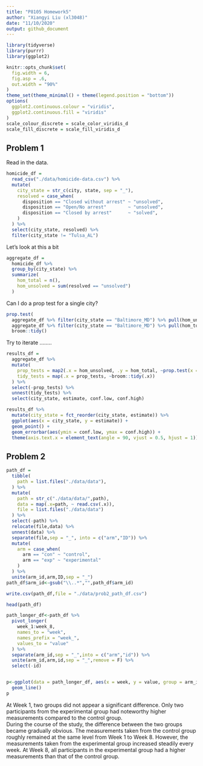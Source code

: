```yaml
---
title: "P8105 Homework5"
author: "Xiangyi Liu (xl3048)"
date: "11/10/2020"
output: github_document
---
```


```r
library(tidyverse)
library(purrr)
library(ggplot2)

knitr::opts_chunk$set(
  fig.width = 6,
  fig.asp = .6,
  out.width = "90%"
)
theme_set(theme_minimal() + theme(legend.position = "bottom"))
options(
  ggplot2.continuous.colour = "viridis",
  ggplot2.continuous.fill = "viridis"
)
scale_colour_discrete = scale_color_viridis_d
scale_fill_discrete = scale_fill_viridis_d
```

## Problem 1

Read in the data.

```r
homicide_df = 
  read_csv("./data/homicide-data.csv") %>% 
  mutate(
    city_state = str_c(city, state, sep = "_"),
    resolved = case_when(
      disposition == "Closed without arrest" ~ "unsolved",
      disposition == "Open/No arrest"        ~ "unsolved",
      disposition == "Closed by arrest"      ~ "solved",
    )
  ) %>% 
  select(city_state, resolved) %>% 
  filter(city_state != "Tulsa_AL")
```


Let's look at this a bit

```r
aggregate_df = 
  homicide_df %>% 
  group_by(city_state) %>% 
  summarize(
    hom_total = n(),
    hom_unsolved = sum(resolved == "unsolved")
  )
```

Can I do a prop test for a single city?

```r
prop.test(
  aggregate_df %>% filter(city_state == "Baltimore_MD") %>% pull(hom_unsolved), 
  aggregate_df %>% filter(city_state == "Baltimore_MD") %>% pull(hom_total)) %>% 
  broom::tidy()
```

Try to iterate ........

```r
results_df = 
  aggregate_df %>% 
  mutate(
    prop_tests = map2(.x = hom_unsolved, .y = hom_total, ~prop.test(x = .x, n = .y)),
    tidy_tests = map(.x = prop_tests, ~broom::tidy(.x))
  ) %>% 
  select(-prop_tests) %>% 
  unnest(tidy_tests) %>% 
  select(city_state, estimate, conf.low, conf.high)
```

```r
results_df %>% 
  mutate(city_state = fct_reorder(city_state, estimate)) %>% 
  ggplot(aes(x = city_state, y = estimate)) +
  geom_point() + 
  geom_errorbar(aes(ymin = conf.low, ymax = conf.high)) + 
  theme(axis.text.x = element_text(angle = 90, vjust = 0.5, hjust = 1))
```

## Problem 2

```r
path_df = 
  tibble(
    path = list.files("./data/data"),
  ) %>%
  mutate(
    path = str_c("./data/data/",path),
    data = map(.x=path, ~ read.csv(.x)),
    file = list.files("./data/data")
  ) %>%
  select(-path) %>%
  relocate(file,data) %>%
  unnest(data) %>%
  separate(file,sep = "_", into = c("arm","ID")) %>%
  mutate(
    arm = case_when(
      arm == "con" ~ "control",
      arm == "exp" ~ "experimental"
    )
  ) %>%
  unite(arm_id,arm,ID,sep = "_")
path_df$arm_id<-gsub("\\..*","",path_df$arm_id)

write.csv(path_df,file = "./data/prob2_path_df.csv")

head(path_df)
```


```r
path_longer_df<-path_df %>% 
  pivot_longer(
    week_1:week_8,
    names_to = "week",
    names_prefix = "week_",
    values_to = "value"
  ) %>%
  separate(arm_id,sep = "_",into = c("arm","id")) %>%
  unite(arm_id,arm,id,sep = "_",remove = F) %>%
  select(-id)


p<-ggplot(data = path_longer_df, aes(x = week, y = value, group = arm_id, color = arm))+
  geom_line()
p
```

At Week 1, two groups did not appear a significant difference. Only two participants from the experimental group had noteworthy higher measurements compared to the control group.\
During the course of the study, the difference between the two groups became gradually obvious. The measurements taken from the control group roughly remained at the same level from Week 1 to Week 8. However, the measurements taken from the experimental group increased steadily every week. At Week 8, all participants in the experimental group had a higher measurements than that of the control group. 







